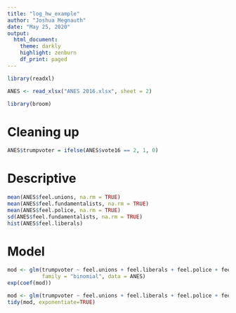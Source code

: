 ---
title: "log_hw_example"
author: "Joshua Megnauth"
date: "May 25, 2020"
output:
  html_document:
    theme: darkly
    highlight: zenburn
    df_print: paged
---

```{r loading, warning=FALSE, message=FALSE}
library(readxl)

ANES <- read_xlsx("ANES 2016.xlsx", sheet = 2)
```

```{r hidden_one, warning=FALSE, message=FALSE, echo=FALSE}
library(broom)
```

# Cleaning up

```{r cleanup}
ANES$trumpvoter = ifelse(ANES$vote16 == 2, 1, 0)
```

# Descriptive
```{r descrip, results='asis'}
mean(ANES$feel.unions, na.rm = TRUE)
mean(ANES$feel.fundamentalists, na.rm = TRUE)
mean(ANES$feel.police, na.rm = TRUE)
sd(ANES$feel.fundamentalists, na.rm = TRUE)
hist(ANES$feel.liberals)
```

# Model
```{r model, message=FALSE, warning=FALSE, eval=FALSE}
mod <- glm(trumpvoter ~ feel.unions + feel.liberals + feel.police + feel.fundamentalists,
           family = "binomial", data = ANES)
exp(coef(mod))
```

```{r realmodel, message=FALSE, warning=FALSE, echo=FALSE}
mod <- glm(trumpvoter ~ feel.unions + feel.liberals + feel.police + feel.fundamentalists, family = "binomial", data = ANES)
tidy(mod, exponentiate=TRUE)
```
